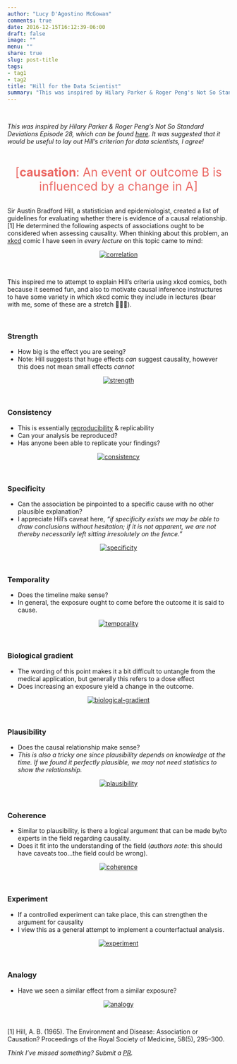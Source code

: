 ```yaml
---
author: "Lucy D'Agostino McGowan"
comments: true
date: 2016-12-15T16:12:39-06:00
draft: false
image: ""
menu: ""
share: true
slug: post-title
tags:
- tag1
- tag2
title: "Hill for the Data Scientist"
summary: "This was inspired by Hilary Parker & Roger Peng's Not So Standard Deviations Episode 28. It was suggested that it would be useful to lay out Hill's criterion for data scientists, I agree!"
---
```


<br>

*This was inspired by Hilary Parker & Roger Peng's Not So Standard Deviations Episode 28, which can be found [here](https://soundcloud.com/nssd-podcast/episode-28-writing-is-a-lot-harder-than-just-talking). It was suggested that it would be useful to lay out Hill's criterion for data scientists, I agree!*

<br>

<center>
<span style="color:#EB6864; font-size: 20pt">[**causation**: An event or outcome B is influenced by a change in A]</span></center>

<br>
Sir Austin Bradford Hill, a statistician and epidemiologist, created a list of guidelines for evaluating whether there is evidence of a causal relationship.[1] He determined the following aspects of associations ought to be considered when assessing causality. When thinking about this problem, an [xkcd](https://xkcd.com/) comic I have seen in *every lecture* on this topic came to mind:

<center>
<a href="http://xkcd.com/552/" target="_blank">
  <img src="http://imgs.xkcd.com/comics/correlation.png" alt="correlation">
</a>
</center>

<br>

This inspired me to attempt to explain Hill's criteria using xkcd comics, both because it seemed fun, and also to motivate causal inference instructures to have some variety in which xkcd comic they include in lectures (bear with me, some of these are a stretch 🙈💁🏻). 



<br>

### Strength

* How big is the effect you are seeing?
* Note: Hill suggests that huge effects *can* suggest causality, however this does not mean small effects *cannot* 


<center>
<a href="http://xkcd.com/1592/" target="_blank">
  <img src="http://imgs.xkcd.com/comics/overthinking.png" alt="strength">
</a>
</center>

<br>

### Consistency

* This is essentially [reproducibility](http://kbroman.org/steps2rr/) & replicability
* Can your analysis be reproduced?
* Has anyone been able to replicate your findings?

<center>
<a href="http://xkcd.com/242/" target="_blank">
  <img src="http://imgs.xkcd.com/comics/the_difference.png" alt="consistency">
</a>
</center>

<br>

### Specificity

* Can the association be pinpointed to a specific cause with no other plausible explanation?
* I appreciate Hill's caveat here, *"if specificity exists we may be able to draw conclusions without hesitation; if it is not apparent, we are not thereby necessarily left sitting irresolutely on the fence."*

<center>
<a href="http://xkcd.com/1217/" target="_blank">
  <img src="http://imgs.xkcd.com/comics/cells.png" alt="specificity">
</a>
</center>

<br>

### Temporality

* Does the timeline make sense? 
* In general, the exposure ought to come before the outcome it is said to cause.

<center>
<a href="http://xkcd.com/925/" target="_blank">
  <img src="http://imgs.xkcd.com/comics/cell_phones.png" alt="temporality">
</a>
</center>

<br>

### Biological gradient

* The wording of this point makes it a bit difficult to untangle from the medical application, but generally this refers to a dose effect
* Does increasing an exposure yield a change in the outcome.

<center>
<a href="http://xkcd.com/323/" target="_blank">
  <img src="http://imgs.xkcd.com/comics/ballmer_peak.png" alt="biological-gradient">
</a>
</center>

<br>

### Plausibility

* Does the causal relationship make sense?
* *This is also a tricky one since plausibility depends on knowledge at the time. If we found it perfectly plausible, we may not need statistics to show the relationship.*

<center>
<a href="http://xkcd.com/605/" target="_blank">
  <img src="http://imgs.xkcd.com/comics/extrapolating.png" alt="plausibility">
</a>
</center>

<br>

### Coherence

* Similar to plausibility, is there a logical argument that can be made by/to experts in the field regarding causality.
* Does it fit into the understanding of the field (*authors note*: this should have caveats too...the field could be wrong).

<center>
<a href="http://xkcd.com/1170/" target="_blank">
  <img src="http://imgs.xkcd.com/comics/bridge.png" alt="coherence">
</a>
</center>

<br>

### Experiment

* If a controlled experiment can take place, this can strengthen the argument for causality 
* I view this as a general attempt to implement a counterfactual analysis.

<center>
<a href="http://xkcd.com/1462/" target="_blank">
  <img src="http://imgs.xkcd.com/comics/blind_trials.png" alt="experiment">
</a>
</center>

<br>

### Analogy

* Have we seen a similar effect from a similar exposure? 

<center>
<a href="http://xkcd.com/882/" target="_blank">
  <img src="http://imgs.xkcd.com/comics/significant.png" alt="analogy">
</a>
</center>

<br>


[1] Hill, A. B. (1965). The Environment and Disease: Association or Causation? Proceedings of the Royal Society of Medicine, 58(5), 295–300.


*Think I've missed something? Submit a [PR](https://github.com/LucyMcGowan/lucymcgowan.github.io/pulls).*